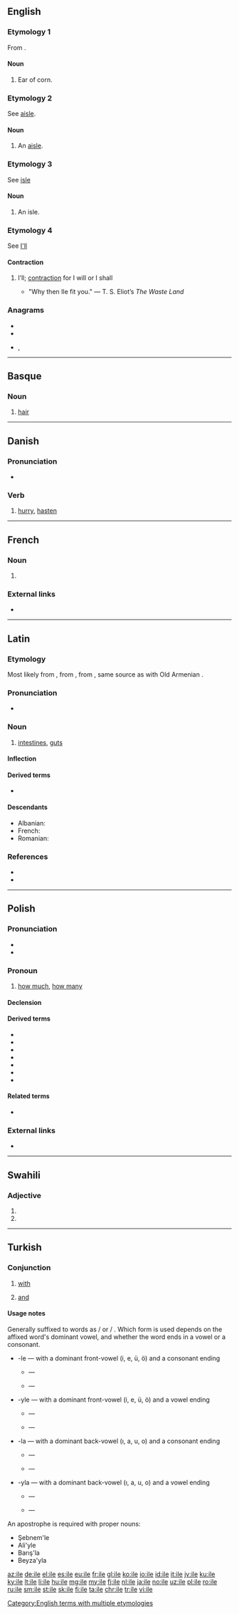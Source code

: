 {{also|Ile|ilə|île}}
==English==

===Etymology 1===
From {{etyl|ang|en}} {{m|ang|egl}}.

====Noun====
{{head|en|noun}}

# {{label|en|obsolete}} Ear of corn.
#: {{rfquotek|Ainsworth}}

===Etymology 2===
See [[aisle]].

====Noun====
{{head|en|noun}}

# {{label|en|obsolete}} An [[aisle]].
#: {{rfquotek|H. Swinburne}}

===Etymology 3===
See [[isle]]

====Noun====
{{head|en|noun}}

# {{label|en|obsolete}} An isle.
#: {{rfquotek|Geoffrey Chaucer}}

===Etymology 4===
See [[I'll]]

====Contraction====
{{head|en|contraction}}

# {{label|en|archaic}} I’ll; [[contraction]] for I will or I shall
#* "Why then Ile fit you." &mdash; T. S. Eliot’s <i>The Waste Land</i>

===Anagrams===
* {{l|en|Eli}}
* {{l|en|lei}}
* {{l|en|lie}}, {{l|en|LIE}}

[[Category:English terms with multiple etymologies]]

----

==Basque==

===Noun===
{{eu-noun}}

# [[hair]]

----

==Danish==

===Pronunciation===
* {{rhymes|iːlə|lang=da}}

===Verb===
{{da-verb|il|ile|iler|ilede|har|ilet}}

# [[hurry]], [[hasten]]

----

==French==

===Noun===
{{fr-noun|f}}

# {{alternative spelling of|île|lang=fr}}

===External links===
* {{R:TLFi}}

----

==Latin==

===Etymology===
Most likely from {{der|la|grc|εἰλεός||colic}}, from {{m|grc|εἰλέω||I throng, press}}, from {{der|la|ine-pro|*wel-||to turn, wind, round}}, same source as with Old Armenian {{m|xcl|գելում}}.

===Pronunciation===
* {{la-IPA|īle}}

===Noun===
{{la-noun|īle||īlis|n|third}}

# [[intestines]], [[guts]]

====Inflection====
{{la-decl-3rd-N-I-pure|īle}}

====Derived terms====
* {{l|la|īliacus}}

====Descendants====
* Albanian: {{l|sq|ijë}}
* French: {{l|fr|iles}}
* Romanian: {{l|ro|ie}}

===References===
* {{R:L&S}}
* {{R:Gaffiot}}

----

==Polish==

===Pronunciation===
* {{pl-IPA}}
* {{audio|Pl-ile.ogg|audio|lang=pl}}

===Pronoun===
{{head|pl|pronoun|g=p}}

# [[how much]], [[how many]]
#: {{ux|pl|'''Ile''' to kosztuje?|How much is it?}}
#: {{ux|pl|'''Ile''' masz lat?|How old are you?}}

====Declension====
{{pl-decl-noun-pl
|ile
|ilu
|ilu
|ile/ilu
|iloma/ilu
|ilu
|–
}}

====Derived terms====
* {{l|pl|ilekolwiek}}
* {{l|pl|ilekroć}}
* {{l|pl|ileś}}
* {{l|pl|ilodniowy}}
* {{l|pl|ilometrowy}}
* {{l|pl|ilomiesięczny}}
* {{l|pl|iloprocentowy}}

====Related terms====
* {{l|pl|ilość}}

===External links===
* {{R:PWN}}

----

==Swahili==

===Adjective===
{{head|sw|adjective form}}

# {{sw-adj form of|mi|le}}
# {{sw-adj form of|n|le|sg}}

----

==Turkish==

===Conjunction===
{{head|tr|conjunction}}

# [[with]]
#: {{ux|tr|Arkadaşım'''la''' dışarı çıkıyorum.|I am going out with my friend.}}
# [[and]]
#: {{ux|tr|Ateş'''le''' [[barut]] yan yana durmaz.|The fire and the gunpowder don't stand nearby.}}

====Usage notes====
Generally suffixed to words as {{m|tr|-la}} / {{m|tr|-yla}} or {{m|tr|-le}} / {{m|tr|-yle}}. Which form is used depends on the affixed word's dominant vowel, and whether the word ends in a vowel or a consonant.
* -le — with a dominant front-vowel (i, e, ü, ö) and a consonant ending
** {{m|tr|kardeşin||your brother}} — {{m|tr|kardeşinle||with your brother}}
** {{m|tr|düşünceleriniz||your ideas}} — {{m|tr|düşüncelerinizle||with your ideas}}
* -yle — with a dominant front-vowel (i, e, ü, ö) and a vowel ending
** {{m|tr|battaniye||blanket}} — {{m|tr|battaniyeyle||with a/the blanket}}
** {{m|tr|üyeleri||their members}} — {{m|tr|üyeleriyle||with their members}}
* -la — with a dominant back-vowel (ı, a, u, o) and a consonant ending
** {{m|tr|arkadaşım||my friend}} — {{m|tr|arkadaşımla||with my friend}}
** {{m|tr|akrabalarımız||our relatıves}} — {{m|tr|akrabalarımızla||with our relatives}}
* -yla — with a dominant back-vowel (ı, a, u, o) and a vowel ending
** {{m|tr|arkadaşı||his friend}} — {{m|tr|arkadaşıyla||with his friend}}
** {{m|tr|oyuncakları||their toys}} — {{m|tr|oyuncaklarıyla||with their toys}}

An apostrophe is required with proper nouns:
* Şebnem'le
* Ali'yle
* Barış'la
* Beyza'yla

[[az:ile]]
[[de:ile]]
[[el:ile]]
[[es:ile]]
[[eu:ile]]
[[fr:ile]]
[[gl:ile]]
[[ko:ile]]
[[io:ile]]
[[id:ile]]
[[it:ile]]
[[jv:ile]]
[[ku:ile]]
[[ky:ile]]
[[lt:ile]]
[[li:ile]]
[[hu:ile]]
[[mg:ile]]
[[my:ile]]
[[fj:ile]]
[[nl:ile]]
[[ja:ile]]
[[no:ile]]
[[uz:ile]]
[[pl:ile]]
[[ro:ile]]
[[ru:ile]]
[[sm:ile]]
[[st:ile]]
[[sk:ile]]
[[fi:ile]]
[[ta:ile]]
[[chr:ile]]
[[tr:ile]]
[[vi:ile]]